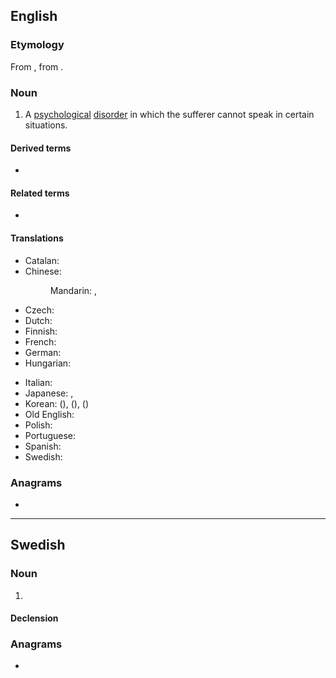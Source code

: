 ==English==
{{wikipedia}}

===Etymology===
From {{der|en|fr|mutisme}}, from {{der|en|la|mutus||mute}}.

===Noun===
{{en-noun|~}}

# A [[psychological]] [[disorder]] in which the sufferer cannot speak in certain situations.

====Derived terms====
* {{l|en|selective mutism}}

====Related terms====
* {{l|en|mute}}

====Translations====
{{trans-top|psychological disorder}}
* Catalan: {{t+|ca|mutisme|m}}
* Chinese:
*: Mandarin: {{t|cmn|緘默症|sc=Hani}}, {{t|cmn|缄默症|tr=jiānmòzhèng|sc=Hani}}
* Czech: {{t|cs|mutismus|m}}
* Dutch: {{t+|nl|mutisme|n}}
* Finnish: {{t+|fi|mutismi}}
* French: {{t+|fr|mutisme|m}}
* German: {{t+|de|Mutismus|m}}
* Hungarian: {{t|hu|mutizmus}}
{{trans-mid}}
* Italian: {{t+|it|mutismo|m}}
* Japanese: {{t|ja|緘黙症|tr=かんもくしょう, kanmokushō}}, {{t|ja|無言症|tr=むごんしょう, mugonshō}}
* Korean: {{t|ko|함묵증}} ({{t|ko|緘默症|sc=Hani}}), {{t|ko|함구증}} ({{t|ko|緘口症|sc=Hani}}), {{t|ko|무언증}} ({{t|ko|無言症|sc=Hani}})
* Old English: {{t|ang|dumbnes|f}}
* Polish: {{t|pl|mutyzm|m}}
* Portuguese: {{t|pt|mutismo|m}}
* Spanish: {{t+|es|mutismo|m}}
* Swedish: {{t|sv|mutism|c}}
{{trans-bottom}}

===Anagrams===
* {{anagrams|en|a=immstu|summit}}

----

==Swedish==
{{wikipedia|lang=sv}}

===Noun===
{{sv-noun|c}}

# {{l|en|mutism}}

====Declension====
{{sv-noun-unc-irreg-c|2=mutismen}}

===Anagrams===
* {{anagrams|sv|a=immstu|summit}}